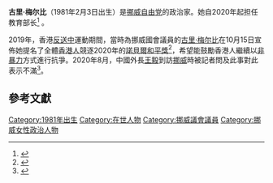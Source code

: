 {{Infobox officeholder 
| image= Guri Melby (51133281858) (cropped).jpg
| caption= 
| office= 教育和融合部部长
| term_start= 2020年3月13日
| term_end= 
| primeminister = [[艾娜·瑟爾貝克|艾娜·瑟爾貝克]]
| predecessor= [[Trine_Skei_Grande|Trine Skei Grande]]
| successor= 
| office2= [[挪威國會|挪威國會副议员]]
| term_start2= 2018年1月17日
| term_end2= 2020年3月13日
| 1blankname2= Standing in for 
| 1namedata2= Trine Skei Grande 
| constituency2= [[奧斯陸|奧斯陸]]
| office3= [[Politics_and_government_of_Oslo|Oslo City Commissioner for Transport and the Environment]]
| term_start3= 15 October 2013
| term_end3= 21 October 2015
| predecessor3= [[Ola_Elvestuen|Ola Elvestuen]]
| successor3= Lan Marie Nguyen Berg 
| birth_date= {{birth date and age|1981|2|3|df=y}}
| birth_place= [[挪威|挪威]][[南特倫德拉格|南特倫德拉格]][[奧克達爾|奧克達爾]]
| spouse= Thomas Hansen<ref name= [[Verdens_Gang|VG]]>{{cite web | url= https://www.vg.no/nyheter/innenriks/i/1k1jwX/ny-venstre-uro-familievenn-av-lederkandidat-valgt-til-valgkomiteen | title= New Liberal uncertainty: Family Friend of Leadership Candidate Elected to the Election Committee | language= Norwegian | date= 9 March 2019 | accessdate= 13 March 2020 | archive-date= 2022-02-25 | archive-url= https://web.archive.org/web/20220225165230/https://www.vg.no/nyheter/innenriks/i/1k1jwX/ny-venstre-uro-familievenn-av-lederkandidat-valgt-til-valgkomiteen }}</ref> 
| children= 2 
| party= [[挪威自由党|挪威自由党]]
}}

'''古里·梅尔比'''（1981年2月3日出生）是[[挪威自由党|挪威自由党]]的政治家。她自2020年起担任教育部长<ref name= [[NRK|NRK]]}}>{{cite web | url= https://www.nrk.no/nordland/guri-melby-_v_-ny-kunnskaps--og-integreringsminister-og-odd-emil-ingebrigtsen-ny-fiskeriminister-1.14942304 | language= Norwegian | title= Guri Melby (L) Becomes New Education Minister and Odd Emil Ingebrigtsen New Fisheries Minister | date= 13 March 2020 | accessdate= 13 March 2020 | archive-date= 2020-03-13 | archive-url= https://web.archive.org/web/20200313122153/https://www.nrk.no/nordland/guri-melby-_v_-ny-kunnskaps--og-integreringsminister-og-odd-emil-ingebrigtsen-ny-fiskeriminister-1.14942304 | dead-url= no }}</ref> 。

2019年，香港[[反送中|反送中]]運動期間，當時為挪威國會議員的[[古里·梅尔比|古里·梅尔比]]在10月15日宣佈她提名了全體[[香港人|香港人]]競逐2020年的[[諾貝爾和平獎|諾貝爾和平獎]]<ref>{{cite news |title=香港人获提名角逐诺贝尔和平奖：争取民主自由事关全球 |url=https://www.rfi.fr/cn/%E6%B8%AF%E6%BE%B3%E5%8F%B0/20191017-%E9%A6%99%E6%B8%AF%E4%BA%BA%E8%8E%B7%E6%8F%90%E5%90%8D%E8%A7%92%E9%80%90%E8%AF%BA%E8%B4%9D%E5%B0%94%E5%92%8C%E5%B9%B3%E5%A5%96%E4%BA%89%E5%8F%96%E6%B0%91%E4%B8%BB%E8%87%AA%E7%94%B1%E4%BA%8B%E5%85%B3%E5%85%A8%E7%90%83 |publisher=RFI |date=2019-10-17 |accessdate=2020-08-30 |archive-date=2020-09-01 |archive-url=https://web.archive.org/web/20200901073427/https://www.rfi.fr/cn/%E6%B8%AF%E6%BE%B3%E5%8F%B0/20191017-%E9%A6%99%E6%B8%AF%E4%BA%BA%E8%8E%B7%E6%8F%90%E5%90%8D%E8%A7%92%E9%80%90%E8%AF%BA%E8%B4%9D%E5%B0%94%E5%92%8C%E5%B9%B3%E5%A5%96%E4%BA%89%E5%8F%96%E6%B0%91%E4%B8%BB%E8%87%AA%E7%94%B1%E4%BA%8B%E5%85%B3%E5%85%A8%E7%90%83 |dead-url=no }}</ref>，希望能鼓勵香港人繼續以[[非暴力|非暴力]]方式進行抗爭。2020年8月，中國外長[[王毅|王毅]]到訪[[挪威|挪威]]時被記者問及此事對此表示不滿<ref>{{cite news |title=被問「香港人」獲提名諾貝爾和平獎　王毅警告不要干涉 |url=https://news.rthk.hk/rthk/ch/component/k2/1546349-20200828.htm |publisher=香港電台 |date=2020-08-28 |accessdate=2020-08-30 |archive-date=2020-09-01 |archive-url=https://web.archive.org/web/20200901073501/https://news.rthk.hk/rthk/ch/component/k2/1546349-20200828.htm |dead-url=no }}</ref>。

==參考文獻==
{{reflist}}

[[Category:1981年出生|Category:1981年出生]]
[[Category:在世人物|Category:在世人物]]
[[Category:挪威議會議員|Category:挪威議會議員]]
[[Category:挪威女性政治人物|Category:挪威女性政治人物]]